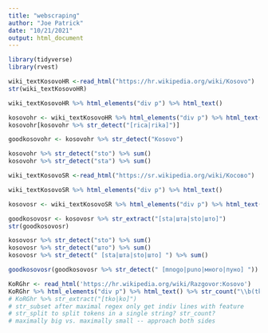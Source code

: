 ```yaml
---
title: "webscraping"
author: "Joe Patrick"
date: "10/21/2021"
output: html_document
---
```


```r
library(tidyverse)
library(rvest)
```

```r
wiki_textKosovoHR <-read_html("https://hr.wikipedia.org/wiki/Kosovo") 
str(wiki_textKosovoHR)
```
```r
wiki_textKosovoHR %>% html_elements("div p") %>% html_text()
```
```r
kosovohr <- wiki_textKosovoHR %>% html_elements("div p") %>% html_text()
kosovohr[kosovohr %>% str_detect("[rica|rika]")]
```

```r
goodkosovohr <- kosovohr %>% str_detect("Kosovo")
```


```r
kosovohr %>% str_detect("sto") %>% sum()
kosovohr %>% str_detect("sta") %>% sum()

```

```r
wiki_textKosovoSR <-read_html("https://sr.wikipedia.org/wiki/Косово") 
```

```r
wiki_textKosovoSR %>% html_elements("div p") %>% html_text()
```

```r
kosovosr <- wiki_textKosovoSR %>% html_elements("div p") %>% html_text()
```

```r
goodkosovosr <- kosovosr %>% str_extract("[sta|шта|sto|што]")
str(goodkosovosr)
```

```r
kosovosr %>% str_detect("sto") %>% sum()
kosovosr %>% str_detect("што") %>% sum()
kosovosr %>% str_detect(" [sta|шта|sto|што] ") %>% sum()
```

```r
goodkosovosr(goodkosovosr %>% str_detect(" [mnogo|puno|много|пуно] "))
```
```r
KoRGhr <- read_html('https://hr.wikipedia.org/wiki/Razgovor:Kosovo')
KoRGhr %>% html_elements("div p") %>% html_text() %>% str_count("\\b(tko|ko)\\b")
# KoRGhr %>% str_extract("[tko|ko]")
# str_subset after maximal regex only get indiv lines with feature
# str_split to split tokens in a single string? str_count? 
# maximally big vs. maximally small -- approach both sides 
```

